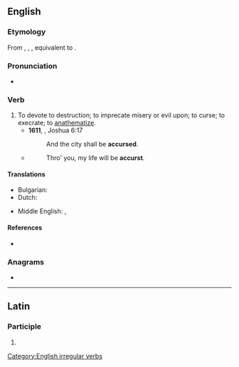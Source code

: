 ==English==

===Etymology===
From {{inh|en|enm|acursen}}, {{m|enm|acoursen}}, {{m|enm|acorsen}}, equivalent to {{af|en|a-|curse}}.

===Pronunciation===
* {{a|UK}} {{IPA|/æˈkə(ɹ)s/|/əˈkə(ɹ)s/|lang=en}}

===Verb===
{{en-verb|accurs|past_ptc2=accurst}}

# To devote to destruction; to imprecate misery or evil upon; to curse; to execrate; to [[anathematize]].
#* '''1611''', {{w|King James Version}}, Joshua 6:17
#*: And the city shall be '''accursed'''.
#* {{rfdatek|Alfred Tennyson}}
#*: Thro' you, my life will be '''accurst'''.

====Translations====
{{trans-top|to devote to destruction; to imprecate misery or evil upon; to curse; to execrate; to anathematize}}
* Bulgarian: {{t+|bg|проклинам}}
* Dutch: {{t+|nl|vervloeken}}
{{trans-mid}}
* Middle English: {{t|enm|acursien}}, {{t|enm|acorsien}}
{{trans-bottom}}

====References====
* {{R:Webster 1913}}

===Anagrams===
* {{anagrams|en|accrues|accuser}}

[[Category:English irregular verbs]]

----

==Latin==

===Participle===
{{la-part-form|accurse}}

# {{inflection of|accursus||voc|m|s|lang=la}}